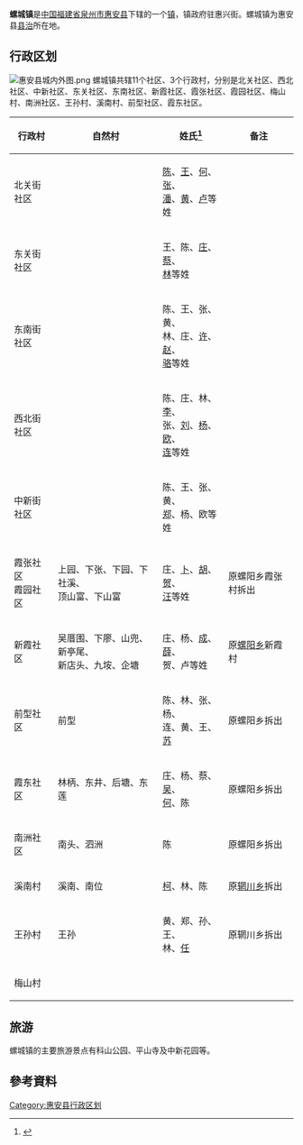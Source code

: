 {{中国乡级行政区
| 行政区全称 = 螺城镇
| 景观照片文件名 = HuiAn - Luocheng - P1230121.JPG
| 景观照片描述 = 
| 汉语拼音 = 
| 通用拼音 = 
| 注音符號 = 
| 上级行政区 = [[福建省|福建省]][[惠安县|惠安县]]
| 行政区类别 = [[镇|镇]]
| 行政区划代码 = 350521100
| 地理坐标 = {{coord|25.028|N|118.796|E|display=inline,title|scale:30000_region:CN}}
| 总面积 = 
| 户籍人口 = 84840人
| 户籍人口年份 = 2003年
| 常住人口 = 
| 人口密度 =
| 常住人口年份 = 
| 领导人职务1 =
| 领导人姓名1 =
| 领导人职务2 = 
| 领导人姓名2 = 
| 行政区划 = 11个[[居委会|居委会]]，3个[[村委会|村委会]]
| 官方网站 =
| 政府驻地 =
| 邮政编码 = 
| 毗邻行政区 = 
| 位置图文件名 = 
| 位置图描述 = 
}}

'''螺城镇'''是[[中华人民共和国|中国]][[福建省|福建省]][[泉州市|泉州市]][[惠安县|惠安县]]下辖的一个[[镇|镇]]，镇政府驻惠兴街。螺城镇为惠安县[[县治|县治]]所在地。

== 行政区划 ==
[[File:惠安县城内外图.png|thumb]]
螺城镇共辖11个社区、3个行政村，分别是北关社区、西北社区、中新社区、东关社区、东南社区、新霞社区、霞张社区、霞园社区、梅山村、南洲社区、王孙村、溪南村、前型社区、霞东社区。
{| class="wikitable sortable"
!行政村||自然村||姓氏<ref>{{cite web |url=http://qzhnet.dnscn.cn/qzh139.htm#luocheng |title=乡镇村居区划及主要姓氏（三） |accessdate=2008-06-15 |date=2007-07-24 |publisher=泉州历史网 |language=zh-hans |deadurl=yes |archiveurl=https://web.archive.org/web/20080917210853/http://qzhnet.dnscn.cn/qzh139.htm#luocheng |archivedate=2008-09-17 }}</ref>||备注
|-
|北关街社区|| ||[[陈姓|陈]]、[[王姓|王]]、[[何姓|何]]、[[张姓|张]]、<br />[[潘姓|潘]]、[[黄姓|黄]]、[[卢姓|卢]]等姓||
|-
|东关街社区|| ||王、陈、[[庄姓|庄]]、[[蔡姓|蔡]]、<br />[[林姓|林]]等姓||
|-
|东南街社区|| ||陈、王、张、黄、<br />林、庄、[[许姓|许]]、[[赵姓|赵]]、<br />[[骆姓|骆]]等姓||
|-
|西北街社区|| ||陈、庄、林、[[李姓|李]]、<br />张、[[刘姓|刘]]、[[杨姓|杨]]、[[欧姓|欧]]、<br />[[连姓|连]]等姓||
|-
|中新街社区|| ||陈、王、张、黄、<br />[[郑姓|郑]]、杨、欧等姓||
|-
|霞张社区<br />霞园社区||上园、下张、下园、下社溪、<br />顶山富、下山富||庄、[[卜姓|卜]]、[[胡姓|胡]]、[[贺姓|贺]]、<br />[[汪姓|汪]]等姓||原螺阳乡霞张村拆出
|-
|新霞社区||吴厝围、下廖、山兜、新亭尾、<br />新店头、九垵、企塘||庄、杨、[[成姓|成]]、[[薛姓|薛]]、<br />贺、卢等姓||原[[螺阳镇|螺阳乡]]新霞村
|-
|前型社区||前型||陈、林、张、杨、<br />连、黄、王、[[苏姓|苏]]||原螺阳乡拆出
|-
|霞东社区||林柄、东井、后塘、东莲||庄、杨、蔡、[[吴姓|吴]]、<br />[[何姓|何]]、陈||原螺阳乡拆出
|-
|南洲社区||南头、泗洲||陈||原螺阳乡拆出
|-
|溪南村||溪南、南位||[[柯姓|柯]]、林、陈||原[[辋川镇|辋川乡]]拆出
|-
|王孙村||王孙||黄、郑、孙、王、<br />林、[[任姓|任]]||原辋川乡拆出
|-
|梅山村|| || ||
|}

== 旅游 ==
螺城镇的主要旅游景点有科山公园、平山寺及中新花园等。

==參考資料==
<div class="references-small">
<references />
</div>

{{惠安县行政区划}}


[[Category:惠安县行政区划|Category:惠安县行政区划]]